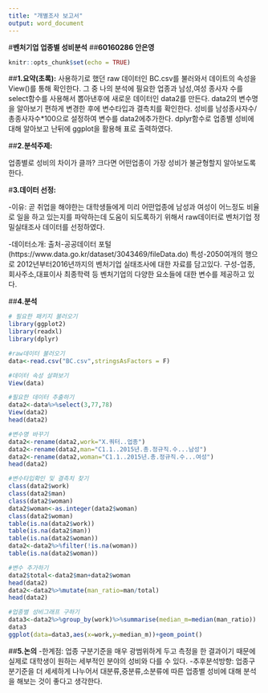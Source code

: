 ---
title: "개별조사 보고서"
output: word_document
---

#**벤처기업 업종별 성비분석**
##**60160286 안은영**

```{r setup, include=FALSE}
knitr::opts_chunk$set(echo = TRUE)
```

##**1.요약(초록):** 
사용하기로 했던 raw 데이터인 BC.csv를 불러와서 데이트의 속성을View()를 통해 확인한다.
그 중 나의 분석에 필요한 업종과 남성,여성 종사자 수를 select함수를 사용해서 뽑아낸후에 새로운 데이터인 data2를 만든다.
data2의 변수명을 알아보기 편하게 변경한 후에 변수타입과 결측치를 확인한다.
성비를 남성종사자수/총종사자수*100으로 설정하여 변수를 data2에추가한다.
dplyr함수로 업종별 성비에 대해 알아보고 난뒤에 ggplot을 활용해 표로 출력하였다.

##**2.분석주제:**

업종별로 성비의 차이가 클까? 크다면 어떤업종이 가장 성비가 불균형할지 알아보도록한다.

#**3.데이터 선정:**

-이유:
곧 취업을 해야한는 대학생들에게 미리 어떤업종에 남성과 여성이 어느정도 비율로 일을 하고 있는지를 파악하는데 도움이 되도록하기 위해서 raw데이터로 벤처기업 정밀실태조사 데이터를 선정하였다.

-데이터소개: 
출처-공공데이터 포털(https://www.data.go.kr/dataset/3043469/fileData.do)
특성-2050여개의 행으로 2012년부터2016년까지의 벤처기업 실태조사에 대한 자료를 담고있다.
구성-업종,회사주소,대표이사 최종학력 등 벤처기업의 다양한 요소들에 대한 변수를 제공하고 있다.

##**4.분석**
```{r}

# 필요한 패키지 불러오기
library(ggplot2)
library(readxl)
library(dplyr)

#raw데이터 불러오기
data<-read.csv("BC.csv",stringsAsFactors = F)

#데이터 속성 살펴보기
View(data)

#필요한 데이터 추출하기
data2<-data%>%select(3,77,78)
View(data2)
head(data2)

#변수명 바꾸기
data2<-rename(data2,work="X.쿼터..업종")
data2<-rename(data2,man="C1.1..2015년.총.정규직.수...남성")
data2<-rename(data2,woman="C1.1..2015년.총.정규직.수...여성")
head(data2)

#변수타입확인 및 결측치 찾기 
class(data2$work)
class(data2$man)
class(data2$woman)
data2$woman<-as.integer(data2$woman)
class(data2$woman)
table(is.na(data2$work))
table(is.na(data2$man))
table(is.na(data2$woman))
data2<-data2%>%filter(!is.na(woman))
table(is.na(data2$woman))

#변수 추가하기
data2$total<-data2$man+data2$woman
head(data2)
data2<-data2%>%mutate(man_ratio=man/total)
head(data2)

#업종별 성비그래프 구하기
data3<-data2%>%group_by(work)%>%summarise(median_m=median(man_ratio))
data3
ggplot(data=data3,aes(x=work,y=median_m))+geom_point()


```

##**5.논의**
-한계점: 
업종 구분기준을 매우 광범위하게 두고 측정을 한 결과이기 때문에 실제로 대학생이 원하는 세부적인 분야의 성비와 다를 수 있다.
-추후분석방향:
업종구분기준을 더 세세하게 나누어서 대분류,중분류,소분류에 따른 업종별 성비에 대해 분석을 해보는 것이 좋다고 생각한다.